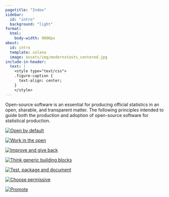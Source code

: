 ```yaml
---
pagetitle: "Index"
sidebar: 
  id: "intro"
  background: "light"
format:
  html: 
    body-width: 9000px
about:
  id: intro
  template: solana
  image: assets/img/modernstasts_centered.jpg
include-in-header:
  text: |
    <style type="text/css">
    .figure-caption {
      text-align: center;
    }
    </style>
---
```


::: {intro}

Open-source software is an essential for producing official statistics in an open, sharable, and transparent matter. The following principles intended to guide both the production and adoption of open-source software for statistical production. 

:::

::: {layout-nrow="2"}
[![<a href="/charter.html#oss-by-default">Open by default</a>](assets/img/principles/openbydefault.png)](/charter.html#oss-by-default)

[![<a href="/charter.html#work-in-the-open">Work in the open</a>](assets/img/principles/workintheopen.png)](/charter.html#work-in-the-open)

[![<a href="/charter.html#improve-and-give-back">Improve and give back</a>](assets/img/principles/improveandgiveback.png)](/charter.html#improve-and-give-back)

[![<a href="/charter.html#think-generic-statistical-building-blocks">Think generic building blocks</a>](assets/img/principles/thinkgenericbuildingblocks.png)](/charter.html#think-generic-statistical-building-blocks)

[![<a href="/charter.html#test-package-and-document">Test, package and document</a>](assets/img/principles/testpackageanddocument.png)](/charter.html#test-package-and-document)

[![<a href="/charter.html#choose-permissive">Choose permissive</a>](assets/img/principles/choosepermissive.png)](/charter.html#choose-permissive)

[![<a href="/charter.html#promote">Promote</a>](assets/img/principles/promote.png)](/charter.html#promote)

:::
